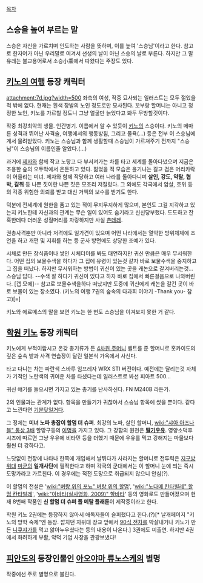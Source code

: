 [[목차]]

== 스승을 높여 부르는 말 ==
스승은 자신을 가르치며 인도하는 사람을 뜻하며, 이를 높여 '스승님'이라고 한다. 참고로 한자어가 아닌 우리말로 여겨서 선생의 날이 아닌 스승의 날로 부른다. 하지만 그 말 유래는 불교용어로서 소승小乘에서 따왔다는 주장도 있다.
== [[키노의 여행]] 등장 캐릭터 ==
attachment:7d.jpg?width=500
좌측의 여성, 작중 묘사되는 일러스트는 모두 젊었을 적 밖에 없다. 현재는 흰색 장발의 노인 정도로만 묘사된다. 꼬부랑 할머니는 아니고 정정한 노인, 키노를 가르칠 정도니 그냥 얼굴만 늙었다고 봐두 무방할것이다.

작중 최강최악의 생물. 인간병기. 이름에서 알 수 있듯이 [[키노]]의 스승이다. 키노의 메마른 성격과 뛰어난 사격술, 여행에서의 행동방침, 그리고 물욕(…) 등은 전부 이 스승님에게서 물려받았다. 키노는 스승님과 함께 생활할때 스승님이 가르쳐주기 전까지 "스승님"이 스승님의 이름인줄 알았다.(...) 

과거에 [[제자]]와 함께 작고 노랗고 다 부서져가는 차를 타고 세계를 돌아다녔으며 지금은 조용한 숲의 오두막에서 은둔하고 있다. 젊었을 적 모습은 윤기나는 길고 검은 머리카락이 어울리는 미녀. 제자와 함께 작당하고 여러 나라를 돌아다니며 '''살인, 강도, 약탈, 협박, 갈취''' 등 나쁜 짓이란 나쁜 짓은 모조리 저질렀다. 그 외에도 각국에서 암살, 호위 등의 각종 위험한 의뢰를 받고 대신 거액의 보수를 받기도 한다.

덕분에 전세계에 원한을 품고 있는 적이 무지무지하게 많으며, 본인도 그걸 지각하고 있는지 키노한테 자신과의 관계는 무슨 일이 있어도 숨기라고 신신당부했다. 도도하고 잔혹한데다 더러운 성질머리를 자랑하지만 사실 [[츤데레]].

권총사격뿐만 아니라 저격에도 일가견이 있으며 어떤 나라에서는 열악한 방위체제에 조언을 하고 개편 및 지휘를 하는 등 군사 방면에도 상당한 조예가 있다.

시체로 만든 장식품이나 쌓인 시체더미를 봐도 태연하지만 귀신 만큼은 매우 무서워한다.  어떤 집의 보물수색을 하다가 그 집에 유령이 있는것 같자 바로 보물수색을 중지하고 그 집을 떠났다. 하지만 무서워하는 방법이 귀신이 있는 곳을 캐논으로 갈겨버리는것… 스승님 답다. --수색 잘 하다가 귀신이 있다고 하자 바로 집에서 빠른걸음으로 나와버린다. [갭 모에]--
참고로 보물수색을하다 떠났지만 도중에 귀신에게 캐논을 갈긴 곳이 바로 보물이 있는 장소였다. (키노의 여행 7권의 숲속의 다과회 이야기 -Thank you- 참고)[=]

키노와 에르메스의 말을 보면 키노는 한 번도 스승님을 이겨보지 못한 거 같다.

== [[학원 키노]] 등장 캐릭터 ==
키노에게 부적이랍시고 온갖 총기류가 든 [[4차원 주머니]] 벨트를 준 할머니로 홋카이도의 깊은 숲속 밭과 사격 연습장이 달린 일본식 가옥에서 사신다.

타고 다니는 차는 파란색 스바루 임프레자 WRX STI 버전이다. 예전에는 달리는것 자체가 기적인 노란색의 귀여운 차를 타셨다는데 일러스트로 봐선 피아트 500…

귀신 얘기를 들으시면 가지고 있는 총기를 난사하신다. FN M240B 라든가.

2의 인물과는 관계가 없다. 항목을 만들기가 귀찮아서 스승님 항목에 썼을 뿐이다. 같다고 느낀다면 [[기분탓]]일거다. 

그 정체는 '''미녀 노파 총잡이 할멈 더 슈퍼'''. 최강의 노파, 살인 할머니, [[wiki:"샤아 아즈나블" 통상 3배]] 할망구등의 [[이명]]을 가지고 있다. 그 강함의 원천은 '''[[딸기우유]]'''. 영양소덕후 시즈에 따르면 그냥 우유에 비타민 등을 더했기 때문에 우유를 먹고 강해지는 마물보다 훨씬 더 강하다고.

느닷없이 전장에 나타나 한쪽에 개입해서 날뛰다가 사라지는 할머니로 전투력은 [[지구방위대]] [[미군]]의 '''일개사단'''에 필적한다고 하며 각국의 군대에서는 이 할머니 눈에 띄는 즉시 도망가라고 가르친다. 이 경우에는 적전 도망으로 취급되지 않으니 안심(?).

이 할멈의 전설은 '[[wiki:"벼랑 위의 포뇨" 벼랑 위의 할멈]]', '[[wiki:"노다메 칸타빌레" 할멈 칸타빌레]]', '[[wiki:"아바타(실사영화, 2009)" 할바타]]' 등의 영화로도 만들어졌으며 현재 8번째 작품인 '''신 할멈 더 슈퍼 풀 메탈 플래툰'''이 제작중이라고 한다.

학원 키노 2권에는 등장하지 않아서 애독자들이 슬퍼했다고 한다.(?)[* 날개페이지 "키노의 방학 숙제"엔 등장. 깝치던 자위대 장교 앞에서 [[90식 전차]]를 박살내거나 키노가 만든 [[니쿠쟈가]]를 먹고 앓아누우셨다는 등의 내용이 나온다.] 3권에도 미출연. 하지만 4권에서 화려하게 부활, 악덕 기업 사장을 관광보냈다!

== [[피안도]]의 등장인물인 [[아오야마 류노스케]]의 별명 ==
작중에선 주로 별명으로 불린다.
